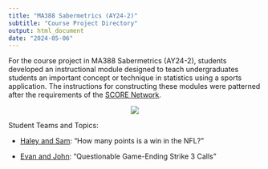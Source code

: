 ```yaml
---
title: "MA388 Sabermetrics (AY24-2)"
subtitle: "Course Project Directory"
output: html_document
date: "2024-05-06"
---
```


For the course project in MA388 Sabermetrics (AY24-2), students developed an instructional module designed to teach undergraduates students an important concept or technique in statistics using a sports application.  The instructions for constructing these modules were patterned after the requirements of the [SCORE Network](https://scorenetwork.org/index.html).

<center>
![](SCORE_logo.png)
</center>

Student Teams and Topics:

- [Haley and Sam](Haley_and_Sam.pdf): "How many points is a win in the NFL?"

- [Evan and John](Evan_and_John.pdf): "Questionable Game-Ending Strike 3 Calls"